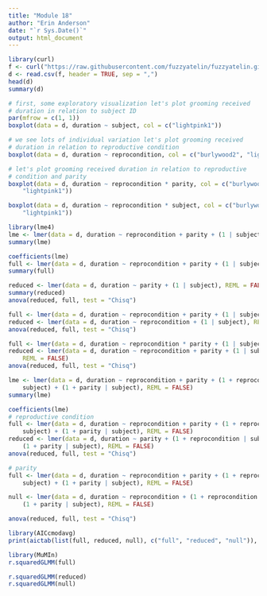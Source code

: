 ```yaml
---
title: "Module 18"
author: "Erin Anderson"
date: "`r Sys.Date()`"
output: html_document
---
```


```r
library(curl)
f <- curl("https://raw.githubusercontent.com/fuzzyatelin/fuzzyatelin.github.io/master/AN588_Fall21/chimpgrooming.csv")
d <- read.csv(f, header = TRUE, sep = ",")
head(d)
summary(d)
```

```r
# first, some exploratory visualization let's plot grooming received
# duration in relation to subject ID
par(mfrow = c(1, 1))
boxplot(data = d, duration ~ subject, col = c("lightpink1"))
```

```r
# we see lots of individual variation let's plot grooming received
# duration in relation to reproductive condition
boxplot(data = d, duration ~ reprocondition, col = c("burlywood2", "lightpink1"))
```

```r
# let's plot grooming received duration in relation to reproductive
# condition and parity
boxplot(data = d, duration ~ reprocondition * parity, col = c("burlywood2",
    "lightpink1"))
```

```r
boxplot(data = d, duration ~ reprocondition * subject, col = c("burlywood2",
    "lightpink1"))
```

```r
library(lme4)
lme <- lmer(data = d, duration ~ reprocondition + parity + (1 | subject))
summary(lme)
```

``` r
coefficients(lme)
full <- lmer(data = d, duration ~ reprocondition + parity + (1 | subject), REML = FALSE)
summary(full)
```

``` r
reduced <- lmer(data = d, duration ~ parity + (1 | subject), REML = FALSE)
summary(reduced)
anova(reduced, full, test = "Chisq")
```

``` r
full <- lmer(data = d, duration ~ reprocondition + parity + (1 | subject), REML = FALSE)
reduced <- lmer(data = d, duration ~ reprocondition + (1 | subject), REML = FALSE)
anova(reduced, full, test = "Chisq")
```

``` r
full <- lmer(data = d, duration ~ reprocondition * parity + (1 | subject), REML = FALSE)
reduced <- lmer(data = d, duration ~ reprocondition + parity + (1 | subject),
    REML = FALSE)
anova(reduced, full, test = "Chisq")
```

``` r
lme <- lmer(data = d, duration ~ reprocondition + parity + (1 + reprocondition |
    subject) + (1 + parity | subject), REML = FALSE)
summary(lme)

```

```r
coefficients(lme)
# reproductive condition
full <- lmer(data = d, duration ~ reprocondition + parity + (1 + reprocondition |
    subject) + (1 + parity | subject), REML = FALSE)
reduced <- lmer(data = d, duration ~ parity + (1 + reprocondition | subject) +
    (1 + parity | subject), REML = FALSE)
anova(reduced, full, test = "Chisq")
```

```r
# parity
full <- lmer(data = d, duration ~ reprocondition + parity + (1 + reprocondition |
    subject) + (1 + parity | subject), REML = FALSE)
```

```r
null <- lmer(data = d, duration ~ reprocondition + (1 + reprocondition | subject) +
    (1 + parity | subject), REML = FALSE)
```

```r
anova(reduced, full, test = "Chisq")

```

```r
library(AICcmodavg)
print(aictab(list(full, reduced, null), c("full", "reduced", "null")), LL = FALSE)
```

```r
library(MuMIn)
r.squaredGLMM(full)
```

``` r
r.squaredGLMM(reduced)
r.squaredGLMM(null)
```